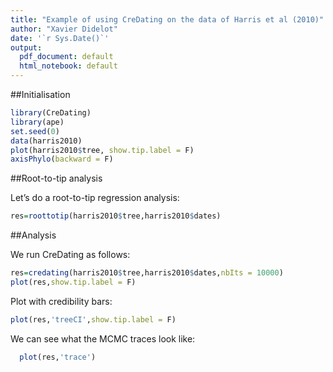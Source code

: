 ```yaml
---
title: "Example of using CreDating on the data of Harris et al (2010)"
author: "Xavier Didelot"
date: '`r Sys.Date()`'
output:
  pdf_document: default
  html_notebook: default
---
```


##Initialisation

```r
library(CreDating)
library(ape)
set.seed(0)
data(harris2010)
plot(harris2010$tree, show.tip.label = F)
axisPhylo(backward = F)
```

##Root-to-tip analysis

Let's do a root-to-tip regression analysis:

```r
res=roottotip(harris2010$tree,harris2010$dates)
```

##Analysis

We run CreDating as follows:

```r
res=credating(harris2010$tree,harris2010$dates,nbIts = 10000)
plot(res,show.tip.label = F)
```

Plot with credibility bars:
```r
plot(res,'treeCI',show.tip.label = F)
```


We can see what the MCMC traces look like:

```r
  plot(res,'trace')
```

